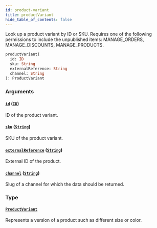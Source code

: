 ```yaml
---
id: product-variant
title: productVariant
hide_table_of_contents: false
---
```


Look up a product variant by ID or SKU. Requires one of the following permissions to include the unpublished items: MANAGE_ORDERS, MANAGE_DISCOUNTS, MANAGE_PRODUCTS.

```graphql
productVariant(
  id: ID
  sku: String
  externalReference: String
  channel: String
): ProductVariant
```

### Arguments

#### [`id`](#) ([`ID`](../../../developer/api-reference/scalars/id))

ID of the product variant.

#### [`sku`](#) ([`String`](../../../developer/api-reference/scalars/string))

SKU of the product variant.

#### [`externalReference`](#) ([`String`](../../../developer/api-reference/scalars/string))

External ID of the product.

#### [`channel`](#) ([`String`](../../../developer/api-reference/scalars/string))

Slug of a channel for which the data should be returned.

### Type

#### [`ProductVariant`](../../../developer/api-reference/objects/product-variant)

Represents a version of a product such as different size or color.
